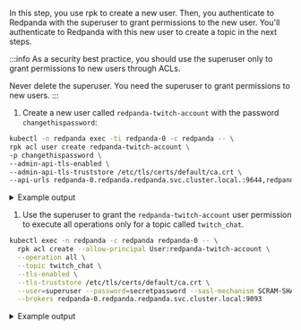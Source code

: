 
In this step, you use rpk to create a new user. Then, you authenticate to Redpanda with the superuser to grant permissions to the new user. You'll authenticate to Redpanda with this new user to create a topic in the next steps.

:::info
As a security best practice, you should use the superuser only to grant permissions to new users through ACLs.

Never delete the superuser. You need the superuser to grant permissions to new users.
:::

1. Create a new user called `redpanda-twitch-account` with the password `changethispassword`:

  ```bash
  kubectl -n redpanda exec -ti redpanda-0 -c redpanda -- \
  rpk acl user create redpanda-twitch-account \
  -p changethispassword \
  --admin-api-tls-enabled \
  --admin-api-tls-truststore /etc/tls/certs/default/ca.crt \
  --api-urls redpanda-0.redpanda.redpanda.svc.cluster.local.:9644,redpanda-1.redpanda.redpanda.svc.cluster.local.:9644,redpanda-2.redpanda.redpanda.svc.cluster.local.:9644
  ```

  <details>
  <summary>
  Example output
  </summary>

  ```text
  Created user "redpanda-twitch-account".
  ```

  </details>
  
1. Use the superuser to grant the `redpanda-twitch-account` user permission to execute all operations only for a topic called `twitch_chat`.

  ```bash
  kubectl exec -n redpanda -c redpanda redpanda-0 -- \
    rpk acl create --allow-principal User:redpanda-twitch-account \
    --operation all \
    --topic twitch_chat \
    --tls-enabled \
    --tls-truststore /etc/tls/certs/default/ca.crt \
    --user=superuser --password=secretpassword --sasl-mechanism SCRAM-SHA-512 \
    --brokers redpanda-0.redpanda.redpanda.svc.cluster.local:9093
  ```

  <details>
  <summary>
  Example output
  </summary>

  ```text
  PRINCIPAL      ... RESOURCE-TYPE  RESOURCE-NAME  ... OPERATION  PERMISSION
  User:redpanda  ... TOPIC          twitch_chat    ... ALL        ALLOW 
  ```

  </details>
  
